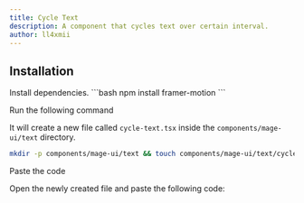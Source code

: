 ```yaml
---
title: Cycle Text
description: A component that cycles text over certain interval.
author: ll4xmii
---
```


<ComponentPreview name="text-cycle-text--docs" />

## Installation

<Steps>
<Step>Install dependencies.</Step>
```bash
npm install framer-motion
```

<Step>Run the following command</Step>

It will create a new file called `cycle-text.tsx` inside the `components/mage-ui/text` directory.

```bash
mkdir -p components/mage-ui/text && touch components/mage-ui/text/cycle-text.tsx
```

<Step>Paste the code</Step>

Open the newly created file and paste the following code:

```jsx file=<rootDir>/mage-ui/text/cycle-text.tsx

```

</Steps>
